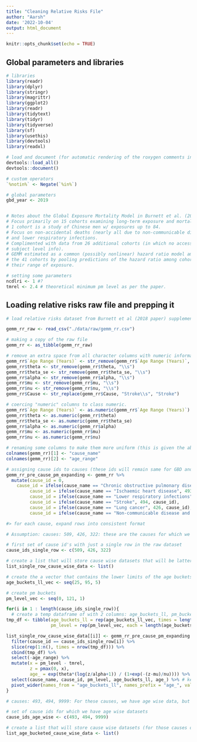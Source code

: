 ```yaml
---
title: "Cleaning Relative Risks File"
author: "Aarsh"
date: '2022-10-04'
output: html_document
---
```


```r
knitr::opts_chunk$set(echo = TRUE)
```

## Global parameters and libraries
```r

# libraries
library(readr)
library(dplyr)
library(stringr)
library(magrittr)
library(ggplot2)
library(readr)
library(tidytext)
library(tidyr)
library(tidyverse)
library(sf)
library(usethis)
library(devtools)
library(readxl)

# load and document (for automatic rendering of the roxygen comments into a man file) to keep things updated
devtools::load_all()
devtools::document()

# custom operators
`%notin%` <- Negate(`%in%`)

# global parameters 
gbd_year <- 2019


# Notes about the Global Exposure Mortality Model in Burnett et al. (2018)
# Focus primarily on 15 cohorts examining long-term exposure and mortality. 
# 1 cohort is a study of Chinese men w/ exposures up to 84.
# Focus on non-accidental deaths (nearly all due to non-communicable diseases)
# and lower respiratory infections.
# Complimented with data from 26 additional cohorts (in which no access to
# subject level info).
# GEMM estimated as a common (possibly nonlinear) hazard ratio model among
# the 41 cohorts by pooling predictions of the hazard ratio among cohorts over
# their range of exposure.

# setting some parameters
ncdlri <- 1 #?
tmrel <- 2.4 # theoretical minimum pm level as per the paper.

```

## Loading relative risks raw file and prepping it

```r
# load relative risks dataset from Burnett et al (2018 paper) supplementary information section table 2 (S2) and getting it into a format similar to the GBD (IER) relative risks file. We created this file using table S2.

gemm_rr_raw <- read_csv("./data/raw/gemm_rr.csv")

# making a copy of the raw file
gemm_rr <- as_tibble(gemm_rr_raw)

# remove an extra space from all character columns with numeric information and also remove an extra space from "stroke "
gemm_rr$`Age Range (Years)` <- str_remove(gemm_rr$`Age Range (Years)`, "\\s")
gemm_rr$theta <- str_remove(gemm_rr$theta, "\\s")
gemm_rr$theta_se <- str_remove(gemm_rr$theta_se, "\\s")
gemm_rr$alpha <- str_remove(gemm_rr$alpha, "\\s")
gemm_rr$mu <- str_remove(gemm_rr$mu, "\\s")
gemm_rr$nu <- str_remove(gemm_rr$nu, "\\s")
gemm_rr$Cause <- str_replace(gemm_rr$Cause, "Stroke\\s", "Stroke")

# coercing "numeric" columns to class numeric.
gemm_rr$`Age Range (Years)` <- as.numeric(gemm_rr$`Age Range (Years)`)
gemm_rr$theta <- as.numeric(gemm_rr$theta)
gemm_rr$theta_se <- as.numeric(gemm_rr$theta_se)
gemm_rr$alpha <- as.numeric(gemm_rr$alpha)
gemm_rr$mu <- as.numeric(gemm_rr$mu)
gemm_rr$nu <- as.numeric(gemm_rr$nu)

# renaming some columns to make them more uniform (this is given the above raw file, for a different file with a different column naming scheme, this part of the code will be rewritten).
colnames(gemm_rr)[1] <- "cause_name"
colnames(gemm_rr)[2] <- "age_range"

# assigning cause ids to causes (these ids will remain same for GBD and Meta Regression bits) and save this new dataset as gemm_rr_pre_cause_pm_expanding (more about this in next step)
gemm_rr_pre_cause_pm_expanding <- gemm_rr %>%
  mutate(cause_id = 0,
    cause_id = ifelse(cause_name == "Chronic obstructive pulmonary disease", 509, cause_id), 
         cause_id = ifelse(cause_name == "Ischaemic heart disease", 493, cause_id), 
         cause_id = ifelse(cause_name == "Lower respiratory infections", 322, cause_id), 
         cause_id = ifelse(cause_name == "Stroke", 494, cause_id), 
         cause_id = ifelse(cause_name == "Lung cancer", 426, cause_id), 
         cause_id = ifelse(cause_name == "Non-communicable disease and lower respiratory infections", 9999, cause_id))

#> for each cause, expand rows into consistent format

# Assumption: causes: 509, 426, 322: these are the causes for which we do not have age-wise/pm-level information, i.e. just a single row in the "raw" dataset. So, for each of these causes, we will assign their exact same information to age intervals starting from 25 and going to 95+, i.e. we are assuming that all of the information available for each of these causes stays the same for all age groups, hence we will extend that information to all those age groups by extending the dataset. Then, we will take the output of that process and assign it to pm levels starting from 1 to 120 micrograms per cubic meter. So, each pm level will have that exact same age wise data.

# first set of cause id's with just a single row in the raw dataset
cause_ids_single_row <- c(509, 426, 322)

# create a list that will store cause wise datasets that will be latter appended together
list_single_row_cause_wise_data <- list()

# create the a vector that contains the lower limits of the age buckets
age_buckets_ll_vec <- seq(25, 95, 5)

# create pm buckets 
pm_level_vec <- seq(0, 121, 1)

for(i in 1 : length(cause_ids_single_row)){
  # create a temp dataframe of with 2 columns: age_buckets_ll, pm_buckets and adding new columns that will be fed into the formula that outputs the relative risks (under table S2 in the supplementary information section of the Apte 2018 paper). Then finally reshape the dataset for an easy merge later. The "age_" column in the output is the one that contains relative risks information.
tmp_df <- tibble(age_buckets_ll = rep(age_buckets_ll_vec, times = length(pm_level_vec)), 
                 pm_level = rep(pm_level_vec, each = length(age_buckets_ll_vec)))

list_single_row_cause_wise_data[[i]] <- gemm_rr_pre_cause_pm_expanding %>% 
  filter(cause_id == cause_ids_single_row[i]) %>%
  slice(rep(1:n(), times = nrow(tmp_df))) %>%
  cbind(tmp_df) %>%
  select(-age_range) %>%
  mutate(x = pm_level - tmrel,  
         z = pmax(0, x), 
         age_ = exp(theta*(log(z/alpha+1)) / (1+exp(-(z-mu)/nu)))) %>%
  select(cause_name, cause_id, pm_level, age_buckets_ll, age_) %>% # keeping only relevant columns
  pivot_wider(names_from = "age_buckets_ll", names_prefix = "age_", values_from = "age_") 
}

# causes: 493, 494, 9999: For these causes, we have age wise data, but the age brackets are a little different, for e.g. 27.5 instead of 25. So, the first step is to round down the age intervals to ones that fit our format, which starts from 25 and goes till 95+ and assign the same data as was assigned to their nearest age bracket, so data for "27.5" would be assigned to "25", data for "32.5" will be assigned to "30". Also, because our format contains more age brackets than is available in the data provided by the authors, so the last 3 age brackets, i.e. 85, 90, 95, will get the same value as the "80" age bracket. Then each of the pm brackets will be assigned the exact same dataset. In total there are 122 pm levels and each of these levels will be assigned, the same age-bucketed dataset. After that we will reshape it to wide, similar to what we did in the above cause list.

# set of cause ids for which we have age wise datasets
cause_ids_age_wise <- c(493, 494, 9999)

# create a list that will store cause wise datasets (for those causes on whch we have age wise datasets) that will be later appended together
list_age_bucketed_cause_wise_data <- list()

```

